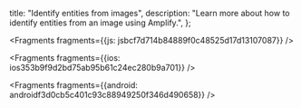   title: "Identify entities from images",
  description: "Learn more about how to identify entities from an image using Amplify.",
};






<Fragments fragments={{js: jsbcf7d714b84889f0c48525d17d13107087}} />



<Fragments fragments={{ios: ios353b9f9d2bd75ab95b61c24ec280b9a701}} />



<Fragments fragments={{android: androidf3d0cb5c401c93c88949250f346d490658}} />
